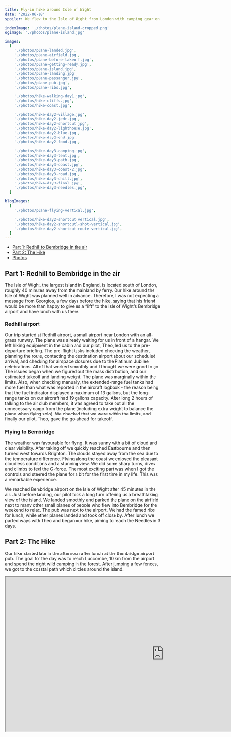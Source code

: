 ```yaml
---
title: Fly-in hike around Isle of Wight
date: '2022-06-28'
spoiler: We flew to the Isle of Wight from London with camping gear on board. Then, we hiked for 3 days to the Needles.

indexImage: './photos/plane-island-cropped.png'
ogimage: './photos/plane-island.jpg'

images:
  [
    './photos/plane-landed.jpg',
    './photos/plane-airfield.jpg',
    './photos/plane-before-takeoff.jpg',
    './photos/plane-getting-ready.jpg',
    './photos/plane-island.jpg',
    './photos/plane-landing.jpg',
    './photos/plane-passanger.jpg',
    './photos/plane-pub.jpg',
    './photos/plane-ribs.jpg',

    './photos/hike-walking-day1.jpg',
    './photos/hike-cliffs.jpg',
    './photos/hike-coast.jpg',

    './photos/hike-day2-village.jpg',
    './photos/hike-day2-jedr.jpg',
    './photos/hike-day2-shortcut.jpg',
    './photos/hike-day2-lighthouse.jpg',
    './photos/hike-day2-blue.jpg',
    './photos/hike-day2-end.jpg',
    './photos/hike-day2-food.jpg',

    './photos/hike-day3-camping.jpg',
    './photos/hike-day3-tent.jpg',
    './photos/hike-day3-path.jpg',
    './photos/hike-day3-coast.jpg',
    './photos/hike-day3-coast-2.jpg',
    './photos/hike-day3-road.jpg',
    './photos/hike-day3-chill.jpg',
    './photos/hike-day3-final.jpg',
    './photos/hike-day3-needles.jpg',
  ]

blogImages:
  [
    './photos/plane-flying-vertical.jpg',

    './photos/hike-day2-shortcut-vertical.jpg',
    './photos/hike-day2-shortcutl-shot-vertical.jpg',
    './photos/hike-day2-shortcut-route-vertical.jpg',
  ]
---
```


- [Part 1: Redhill to Bembridge in the air](#part-1-redhill-to-bembridge-in-the-air)
- [Part 2: The Hike](#part-2-the-hike)
- [Photos](#image-gallery)

<MakeItBigContainer>
  <ImageComponent
    image={props.data.mdx.frontmatter.images[4]}
    alt="Isle of Wight seen from the plane"
  />
</MakeItBigContainer>

## Part 1: Redhill to Bembridge in the air

The Isle of Wight, the largest island in England, is located south of London, roughly 40 minutes away from the mainland by ferry. Our hike around the Isle of Wight was planned well in advance. Therefore, I was not expecting a message from Georgios, a few days before the hike, saying that his friend would be more than happy to give us a “lift” to the Isle of Wight’s Bembridge airport and have lunch with us there.

### Redhill airport

Our trip started at Redhill airport, a small airport near London with an all-grass runway. The plane was already waiting for us in front of a hangar. We left hiking equipment in the cabin and our pilot, Theo, led us to the pre-departure briefing. The pre-flight tasks included checking the weather, planning the route, contacting the destination airport about our scheduled arrival, and checking for airspace closures due to the Platinum Jubilee celebrations. All of that worked smoothly and I thought we were good to go. The issues began when we figured out the mass distribution, and our estimated takeoff and landing weight. The plane was marginally within the limits. Also, when checking manually, the extended-range fuel tanks had more fuel than what was reported in the aircraft logbook - the reason being that the fuel indicator displayed a maximum of 13 gallons, but the long-range tanks on our aircraft had 19 gallons capacity. After long 2 hours of talking to the air club members, it was agreed to take out all the unnecessary cargo from the plane (including extra weight to balance the plane when flying solo). We checked that we were within the limits, and finally our pilot, Theo, gave the go-ahead for takeoff.

<MakeItBigContainer>
  <ImageComponent
    image={props.data.mdx.frontmatter.images[0]}
    alt="Crew in the plane"
    isRow
  />
  <Container>
    <Column>
      <ImageComponent
        image={props.data.mdx.frontmatter.images[5]}
        alt="Landing"
      />
    </Column>
    <Column>
      <ImageComponent
        image={props.data.mdx.frontmatter.images[6]}
        alt="Georgios"
      />
    </Column>
  </Container>
</MakeItBigContainer>

### Flying to Bembridge

The weather was favourable for flying. It was sunny with a bit of cloud and clear visibility. After taking off we quickly reached Eastbourne and then turned west towards Brighton. The clouds stayed away from the sea due to the temperature difference. Flying along the coast we enjoyed the pleasant cloudless conditions and a stunning view. We did some sharp turns, dives and climbs to feel the G-force. The most exciting part was when I got the controls and steered the plane for a bit for the first time in my life. This was a remarkable experience.

We reached Bembridge airport on the Isle of Wight after 45 minutes in the air. Just before landing, our pilot took a long turn offering us a breathtaking view of the island. We landed smoothly and parked the plane on the airfield next to many other small planes of people who flew into Bembridge for the weekend to relax. The pub was next to the airport. We had the famed ribs for lunch, while other planes landed and took off close by. After lunch we parted ways with Theo and began our hike, aiming to reach the Needles in 3 days.

<MakeItBigContainer>
  <Container>
    <Column flex={2}>
      <ImageComponent
        image={props.data.mdx.frontmatter.images[1]}
        alt="Planes"
      />
    </Column>
    <Column>
      <ImageComponent
        image={props.data.mdx.frontmatter.blogImages[0]}
        alt="Pilot"
      />
    </Column>
  </Container>
</MakeItBigContainer>

## Part 2: The Hike

Our hike started late in the afternoon after lunch at the Bembridge airport pub. The goal for the day was to reach Luccombe, 10 km from the airport and spend the night wild camping in the forest. After jumping a few fences, we got to the coastal path which circles around the island.

<MakeItBigContainer>
  <LazyIframe height="500px" marginBottom="1.75rem">
    <iframe
      src="https://www.google.com/maps/d/u/0/embed?mid=1dMga6tWd9gJCnzGqmD6G_bWqYRHmgZs&ehbc=2E312F"
      width="1024"
      height="500"
      loading="lazy"
      style={{ margin: 0 }}
    />
  </LazyIframe>
</MakeItBigContainer>
<MakeItBigContainer>
  <Container>
    <Column>
      <ImageComponent
        image={props.data.mdx.frontmatter.images[11]}
        alt="Coastline"
        isRow
      />
    </Column>
    <Column>
      <ImageComponent
        image={props.data.mdx.frontmatter.images[12]}
        alt="Village"
        isRow
      />
    </Column>
  </Container>
</MakeItBigContainer>
<MakeItBigContainer>
  <Container>
    <Column>
      <ImageComponent
        image={props.data.mdx.frontmatter.blogImages[3]}
        alt="Shortcut"
      />
    </Column>
    <Column>
      <ImageComponent
        image={props.data.mdx.frontmatter.blogImages[2]}
        alt="Shortcut 2"
      />
    </Column>
    <Column>
      <ImageComponent
        image={props.data.mdx.frontmatter.blogImages[1]}
        alt="Shortcut done"
      />
    </Column>
  </Container>
</MakeItBigContainer>

After reaching Luccombe, we learned that the path leading to our camping spot was closed due to a landslide. Later in our hike, we could often see cracks in the clay and sand-like cliffs. Often, large land pieces could be seen lying below the cliffs, falling from the top. We set up the tent in some random spot in the forest as it got dark.

### Isle of Wight AONB

On day two of our adventure, we got to the Isle of Wight Area of Outstanding National Beauty (AONB), a substantial piece of land stretching from the southern part of the island to the Needles. One thing we haven’t accounted for is that there are not many places to get food there. We could only find 2 pubs marked on maps near the coastal path. So, our menu for the next 2 days consisted of British ales, fish and chips and other classics. The southwestern part of the island offered amazing views and nature, there was just sea, cliffs and endless fields.

<MakeItBigContainer>
  <Container>
    <Column>
      <ImageComponent
        image={props.data.mdx.frontmatter.images[20]}
        alt="Tent"
        isRow
      />
    </Column>
    <Column>
      <ImageComponent
        image={props.data.mdx.frontmatter.images[22]}
        alt="Cliffs"
        isRow
      />
    </Column>
  </Container>
  <ImageComponent
    image={props.data.mdx.frontmatter.images[27]}
    alt="The Needles"
    isRow
  />
</MakeItBigContainer>

We spend the second night at the [Paradise Cottage Campsite](https://goo.gl/maps/vpqvTxpfxVD7otxD7) ran by a very nice old couple. On the 3rd day of our hike, we could already see the faint white-coloured cliffs in front of us, the Needles, the goal of our journey. Initially, we planned to hike for 4 days, but because of the forecasted storm we stretched our 3rd-day hike to 35kms and we managed to get to the Needles for the sunset. Then we ran for the bus which got us to Yarmouth, just in time to catch the last ferry back.

<ImageGallery images={props.data.mdx.frontmatter.images} />
